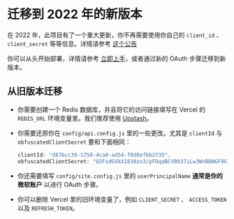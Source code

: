 # 迁移到 2022 年的新版本

在 2022 年，此项目有了一个重大更新，你不再需要使用你自己的 `client_id` 、 `client_secret` 等等信息。详情请参考 [这个公告](https://github.com/spencerwooo/onedrive-vercel-index/discussions/215)

你可以从头开始部署，详情请参考 [立即上手](../docs/getting-started.zh)，或者通过新的 OAuth 步骤迁移到新版本。

## 从旧版本迁移

- 你需要创建一个 Redis 数据库，并且将它的访问链接填写在 Vercel 的 `REDIS_URL` 环境变量里。我们推荐使用 [Upstash](https://vercel.com/integrations/upstash)。
- 你需要还原你在 `config/api.config.js` 里的一些更改。尤其是 `clientId` 与 `obfuscatedClientSecret` 要和下面相同：

  ```js
  clientId: "d87bcc39-1750-4ca0-ad54-f8d0efbb2735",
  obfuscatedClientSecret: "U2FsdGVkX1830zo3/pFDqaBCVBb37iLw3WnBDWGF9GIB2f4apzv0roemp8Y+iIxI3Ih5ecyukqELQEGzZlYiWg=="
  ```

- 你还需要填写 `config/site.config.js` 里的 `userPrincipalName` **通常是你的微软账户** 以进行 OAuth 步骤。
- 你可以删除 Vercel 里的旧环境变量了，例如 `CLIENT_SECRET` 、 `ACCESS_TOKEN` 以及 `REFRESH_TOKEN`。
